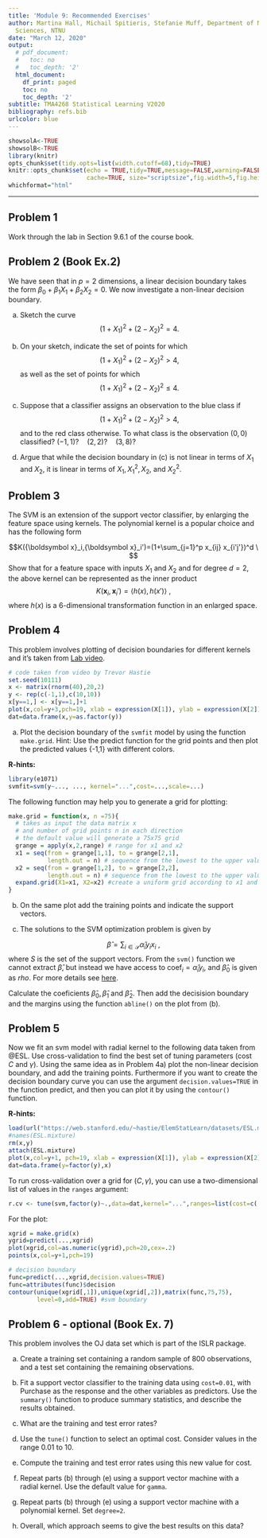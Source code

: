 ```yaml
---
title: 'Module 9: Recommended Exercises'
author: Martina Hall, Michail Spitieris, Stefanie Muff, Department of Mathematical
  Sciences, NTNU
date: "March 12, 2020"
output:
  # pdf_document:
  #   toc: no
  #   toc_depth: '2'
  html_document:
    df_print: paged
    toc: no
    toc_depth: '2'
subtitle: TMA4268 Statistical Learning V2020
bibliography: refs.bib
urlcolor: blue
---
```


```r
showsolA<-TRUE
showsolB<-TRUE
library(knitr)
opts_chunk$set(tidy.opts=list(width.cutoff=68),tidy=TRUE)
knitr::opts_chunk$set(echo = TRUE,tidy=TRUE,message=FALSE,warning=FALSE,strip.white=TRUE,prompt=FALSE,
                      cache=TRUE, size="scriptsize",fig.width=5,fig.height=4.5,fig.align = "center",out.width='70%')
whichformat="html"
```



---

## Problem 1

Work through the lab in Section 9.6.1 of the course book.

## Problem 2 (Book Ex.2)

We have seen that in $p = 2$ dimensions, a linear decision boundary takes the form $\beta_0 +\beta_1 X_1 + \beta_2 X_2 = 0$. We now investigate a non-linear decision boundary.

a) Sketch the curve
$$(1 + X_1)^2 + (2 - X_2)^2 = 4.$$

b) On your sketch, indicate the set of points for which $$(1+X_1)^2 +(2-X_2)^2 >4,$$
as well as the set of points for which $$(1+X_1)^2 +(2-X_2)^2 \leq 4.$$

c) Suppose that a classifier assigns an observation to the blue class if
$$(1+X_1)^2 +(2-X_2)^2 >4,$$
and to the red class otherwise. To what class is the observation
$(0, 0)$ classified? $(-1,1)?\quad (2,2)? \quad (3,8)?$

d) Argue that while the decision boundary in (c) is not linear in
terms of $X_1$ and $X_2$, it is linear in terms of $X_1, X_1^2, X_2,$ and 
$X_2^2.$


## Problem 3

The SVM is an extension of the support vector classifier, by enlarging the feature space using kernels. The polynomial kernel is a popular choice and has the following form


$$K({\boldsymbol x}_i,{\boldsymbol x}_i')=(1+\sum_{j=1}^p x_{ij} x_{i'j'})^d \ $$
Show that for a feature space with inputs $X_1$ and $X_2$ and for degree $d=2,$ the above kernel can be represented as the inner product 
$$K({\boldsymbol x}_i,{\boldsymbol x}_i')=\langle h(x),h(x')\rangle \ ,$$ 
where $h(x)$ is a 6-dimensional transformation function in an enlarged space.

## Problem 4 

This problem involves plotting of decision boundaries for different kernels and it's taken from [Lab video](https://www.youtube.com/watch?v=qhyyufR0930&list=PL5-da3qGB5IDl6MkmovVdZwyYOhpCxo5o&index=5).



```r
# code taken from video by Trevor Hastie
set.seed(10111)
x <- matrix(rnorm(40),20,2)
y <- rep(c(-1,1),c(10,10))
x[y==1,] <- x[y==1,]+1
plot(x,col=y+3,pch=19, xlab = expression(X[1]), ylab = expression(X[2]))
dat=data.frame(x,y=as.factor(y))
```

(a) Plot the decision boundary of the `svmfit` model by using the function `make.grid`. Hint: Use the predict function for the grid points and then plot the predicted values {-1,1} with different colors.  

**R-hints:**
```r
library(e1071)
svmfit=svm(y~..., ..., kernel="...",cost=...,scale=...)
```

The following function may help you to generate a grid for plotting:
```r
make.grid = function(x, n =75){
  # takes as input the data matrix x
  # and number of grid points n in each direction
  # the default value will generate a 75x75 grid
  grange = apply(x,2,range) # range for x1 and x2
  x1 = seq(from = grange[1,1], to = grange[2,1], 
           length.out = n) # sequence from the lowest to the upper value of x1
  x2 = seq(from = grange[1,2], to = grange[2,2], 
           length.out = n) # sequence from the lowest to the upper value of x2
  expand.grid(X1=x1, X2=x2) #create a uniform grid according to x1 and x2 values
}
```

(b) On the same plot add the training points and indicate the support vectors.

(c) The solutions to the SVM optimization problem is given by 

$$
\hat{\beta}= \sum_{i\in \mathcal{S}} \hat\alpha_i y_i x_i \ ,
$$
where $S$ is the set of the support vectors. From the `svm()` function we cannot extract $\hat \beta$, but instead we have access to $\text{coef}_i = \hat\alpha_i y_i$, and $\hat\beta_0$ is given as $rho.$ For more details see 
[here](https://cran.r-project.org/web/packages/e1071/vignettes/svminternals.pdf).

Calculate the coeficients $\hat\beta_0, \hat\beta_1$ and $\hat\beta_2.$ Then add the decisision boundary and the margins using the function `abline()` on the plot from (b). 


## Problem 5

Now we fit an svm model with radial kernel to the following data taken from @ESL. Use cross-validation to find the best set of tuning parameters (cost $C$ and $\gamma$). Using the same idea as in Problem 4a) plot the non-linear decision boundary, and add the training points. Furthermore if you want to create the decision boundary curve you can use the argument `decision.values=TRUE` in the function predict, and then you can plot it by using the `contour()` function.

**R-hints:**

```r
load(url("https://web.stanford.edu/~hastie/ElemStatLearn/datasets/ESL.mixture.rda"))
#names(ESL.mixture)
rm(x,y)
attach(ESL.mixture)
plot(x,col=y+1, pch=19, xlab = expression(X[1]), ylab = expression(X[2]))
dat=data.frame(y=factor(y),x)
```

To run cross-validation over a grid for $(C,\gamma)$, you can use a two-dimensional list of values in the `ranges` argument:
```r
r.cv <- tune(svm,factor(y)~.,data=dat,kernel="...",ranges=list(cost=c(...),gamma=c(...)))
```

For the plot:
```r
xgrid = make.grid(x)
ygrid=predict(...,xgrid)
plot(xgrid,col=as.numeric(ygrid),pch=20,cex=.2)
points(x,col=y+1,pch=19)

# decision boundary
func=predict(...,xgrid,decision.values=TRUE)
func=attributes(func)$decision
contour(unique(xgrid[,1]),unique(xgrid[,2]),matrix(func,75,75),
        level=0,add=TRUE) #svm boundary
```



## Problem 6 - optional (Book Ex. 7) 

This problem involves the OJ data set which is part of the ISLR package.

(a) Create a training set containing a random sample of 800 observations, and a test set containing the remaining observations.

(b) Fit a support vector classifier to the training data using `cost=0.01`, with Purchase as the response and the other variables as predictors. Use the `summary()` function to produce summary statistics, and describe the results obtained.

(c) What are the training and test error rates?

(d) Use the `tune()` function to select an optimal cost. Consider values in the range 0.01 to 10.

(e) Compute the training and test error rates using this new value
for cost.

(f) Repeat parts (b) through (e) using a support vector machine with a radial kernel. Use the default value for `gamma`.

(g) Repeat parts (b) through (e) using a support vector machine with a polynomial kernel. Set `degree=2`.

(h) Overall, which approach seems to give the best results on this data?


